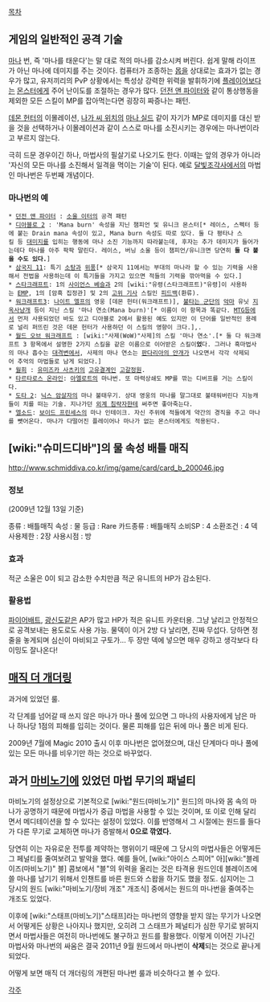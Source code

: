 [[목차]]

== 게임의 일반적인 공격 기술 ==
[[마나]] 번, 즉 '마나를 태운다'는 말 대로 적의 마나를 감소시켜 버린다. 쉽게 말해 라이프가 아닌 마나에 데미지를 주는 것이다. 컴퓨터가 조종하는 [[몹]]을 상대로는 효과가 없는 경우가 많고, 유저끼리의 PvP 상황에서는 특성상 강력한 위력을 발휘하기에 [[플레이어]]보다는 [[몬스터]]에게 주어 난이도를 조절하는 경우가 많다. [[던전 앤 파이터]]와 같이 통상행동을 제외한 모든 스킬이 MP를 잡아먹는다면 굉장히 짜증나는 패턴.

[[데몬 헌터]]의 이몰레이션, [[나가 씨 위치]]의 [[마나 실드]] 같이 자기가 MP로 데미지를 대신 받을 것을 선택하거나 이몰레이션과 같이 스스로 마나를 소진시키는 경우에는 마나번이라고 부르지 않는다.

극히 드문 경우이긴 하나, 마법사의 필살기로 나오기도 한다. 이때는 앞의 경우가 아니라 '자신의 모든 마나를 소진해서 일격을 먹이는 기술'이 된다.
예로 [[달빛조각사]]에서의 마법인 마나번은 두번째 개념이다.

=== 마나번의 예 ===
 * [[던전 앤 파이터]] : [[소울 이터]]의 공격 패턴
 * [[디아블로 2]] : 'Mana burn' 속성을 지닌 챔피언 및 유니크 몬스터[* 레이스, 스펙터 등에 붙는 Drain mana 속성이 있고, Mana burn 속성도 따로 있다. 둘 다 평타나 스킬 등 [[대미지]]를 입히는 행동에 마나 소진 기능까지 따라붙는데, 후자는 추가 데미지가 들어가는데다 마나를 아주 팍팍 말린다. 레이스, 버닝 소울 등이 챔피언/유니크면 당연히 '''둘 다 붙을 수도 있다.''']
 * [[삼국지 11]]: 특기 [[소탕]]과 [[위풍]][* 삼국지 11에서는 부대의 마나라 할 수 있는 기력을 사용해서 전법을 사용하는데 이 특기들을 가지고 있으면 적들의 기력을 깎아먹을 수 있다.]
 * [[스타크래프트]]: 1의 [[사이언스 베슬]]과 2의 [wiki:"유령(스타크래프트)"유령]이 사용하는 [[EMP]], 1의 [암흑 집정관] 및 2의 [[고위 기사]] 스킬인 [[피드백]](환류).
 * [[워크래프트3]]: [[나이트 엘프]]의 영웅 [데몬 헌터(워크래프트)], [[불타는 군단]]의 [[악마]] 유닛 [[지옥사냥개]] 등이 지닌 스킬 '마나 연소(Mana burn)'[* 이름이 이 항목과 똑같다. [[MTG]]등에서 먼저 사용되었던 바도 있고 디아블로 2에서 활용된 예도 있지만 이 단어를 일반적인 용례로 널리 퍼뜨린 것은 데몬 헌터가 사용하던 이 스킬의 영향이 크다.],.
 * [[월드 오브 워크래프트]] : [wiki:"사제(WoW)"사제]의 스킬 '마나 연소'.[* 둘 다 워크래프트 3 항목에서 설명한 2가지 스킬을 같은 이름으로 이어받은 스킬이'''었'''다. 그러나 흑마법사의 마나 흡수는 [[대격변]]에서, 사제의 마나 연소는 [[판다리아의 안개]]가 나오면서 각각 삭제되어 추억의 마법들로 남게 되었다.]
 * [[월희]] : [[유미즈카 사츠키]]의 [[고유결계]]인 [[고갈정원]].
 * [[타르타로스 온라인]]: [[아엘로트]]의 마나번. 또 마력상쇄도 MP를 깎는 디버프를 거는 스킬이다.
 * [[도타 2]]: [[닉스 암살자]]의 마나 불태우기. 상대 영웅의 마나를 말그대로 불태워버린다 지능캐들이 치를 떠는 기술. 지나가던 [[외계 침략자]]한테 써주면 좋아죽는다.
 * [[엘소드]]: [[보이드 프린세스]]의 마나 인테이크. 자신 주위에 적들에게 약간의 경직을 주고 마나를 뺏어온다. 마나가 다떨어진 플레이어나 마나가 없는 몬스터에게도 적용된다.
== [wiki:"슈미드디바"]의 물 속성 배틀 매직 ==
http://www.schmiddiva.co.kr/img/game/card/card_b_200046.jpg

=== 정보 ===
(2009년 12월 13일 기준)

종류 : 배틀매직
속성 : 물
등급 : Rare
카드종류 : 배틀매직
소비SP : 4
소환조건 : 4
덱사용제한 : 2장
사용시점 : 방

=== 효과 ===
적군 소울은 0이 되고 감소한 수치만큼 적군 유니트의 HP가 감소된다.

=== 활용법 ===
[[파이어배트]], [[광신도]]같은 AP가 많고 HP가 적은 유니트 카운터용. 그냥 날리고 안정적으로 공격보내는 용도로도 사용 가능. 물덱이 이거 2방 다 날리면, 진짜 무섭다. 당하면 정줄을 놓게되며 심신이 마비되고 구토가... 두 장만 덱에 넣으면 매우 강하고 생각보다 타이밍도 잘나온다! 

== [[매직 더 개더링]] ==
과거에 있었던 룰.

각 단계를 넘어갈 때 쓰지 않은 마나가 마나 풀에 있으면 그 마나의 사용자에게 남은 마나 하나당 1점의 피해를 입히는 것이다. 물론 피해를 입은 뒤에 마나 풀은 비게 된다.

2009년 7월에 Magic 2010 출시 이후 마나번은 없어졌으며, 대신 단계마다 마나 풀에 있는 모든 마나를 비우기만 하는 것으로 바꾸었다.

== 과거 [[마비노기]]에 있었던 마법 무기의 패널티 ==
마비노기의 설정상으로 기본적으로 [wiki:"원드(마비노기)" 원드]의 마나와 몸 속의 마나가 공명하기 때문에 마법사가 중급 마법을 사용할 수 있는 것이며, 또 이로 인해 달리면서 메디테이션을 할 수 있다는 설정이 있었다. 이를 반영해서 그 시절에는 원드를 들다가 다른 무기로 교체하면 마나가 증발해서 '''0으로 깎였다.'''

당연히 이는 자유로운 전투를 제약하는 행위이기 때문에 그 당시의 마법사들은 어떻게든 그 페널티를 줄여보려고 발악을 했다. 예를 들어, [wiki:"아이스 스피어" 아][wiki:"블레이즈(마비노기)" 블] 콤보에서 "블"의 위력을 올리는 것은 타격용 원드인데 블레이즈에 쓸 마나를 남기기 위해서 인챈트를 바른 원드와 스왑을 하기도 했을 정도. 심지어는 그 당시의 원드 [wiki:"마비노기/장비 개조" 개조식] 중에서는 원드의 마나번을 줄여주는 개조도 있었다.

이후에 [wiki:"스태프(마비노기)"스태프]라는 마나번의 영향을 받지 않는 무기가 나오면서 어떻게든 상황은 나아지나 했지만, 오히려 그 스태프가 페널티가 심한 무기로 밝혀지면서 마법사들은 여전히 마나번에도 불구하고 원드를 활용했다. 이렇게 이어진 기나긴 마법사와 마나번의 싸움은 결국 2011년 9월 원드에서 마나번이 '''삭제'''되는 것으로 끝나게 되었다.

어떻게 보면 매직 더 개더링의 개편된 마나번 룰과 비슷하다고 볼 수 있다.

[[각주]]
